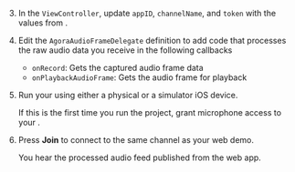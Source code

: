 <PlatformWrapper platform="ios">


3. In the `ViewController`, update `appID`, `channelName`, and `token` with the values from <Vg k="CONSOLE" />.

1. Edit the `AgoraAudioFrameDelegate` definition to add code that processes the raw audio data you receive in the following callbacks

    * `onRecord`: Gets the captured audio frame data
    * `onPlaybackAudioFrame`: Gets the audio frame for playback

1. Run your <Vpl k="CLIENT" /> using either a physical or a simulator iOS device.

    If this is the first time you run the project, grant microphone access to your <Vpl k="CLIENT" />.

1. Press **Join** to connect to the same channel as your web demo. 

    You hear the processed audio feed published from the web app.

</PlatformWrapper>